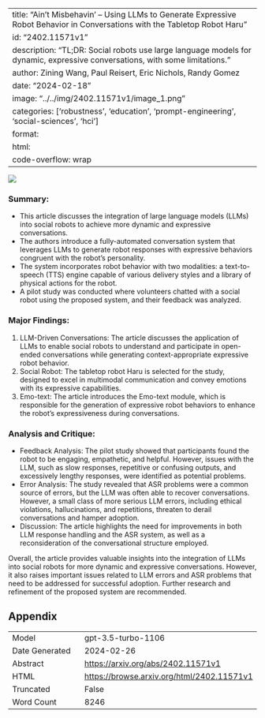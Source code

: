 
---
title: "Ain't Misbehavin' -- Using LLMs to Generate Expressive Robot Behavior in Conversations with the Tabletop Robot Haru"
id: "2402.11571v1"
description: "TL;DR: Social robots use large language models for dynamic, expressive conversations, with some limitations."
author: Zining Wang, Paul Reisert, Eric Nichols, Randy Gomez
date: "2024-02-18"
image: "../../img/2402.11571v1/image_1.png"
categories: ['robustness', 'education', 'prompt-engineering', 'social-sciences', 'hci']
format:
  html:
    code-overflow: wrap
---

![](../../img/2402.11571v1/image_1.png)

### Summary:
- This article discusses the integration of large language models (LLMs) into social robots to achieve more dynamic and expressive conversations.
- The authors introduce a fully-automated conversation system that leverages LLMs to generate robot responses with expressive behaviors congruent with the robot’s personality.
- The system incorporates robot behavior with two modalities: a text-to-speech (TTS) engine capable of various delivery styles and a library of physical actions for the robot.
- A pilot study was conducted where volunteers chatted with a social robot using the proposed system, and their feedback was analyzed.

### Major Findings:
1. LLM-Driven Conversations: The article discusses the application of LLMs to enable social robots to understand and participate in open-ended conversations while generating context-appropriate expressive robot behavior.
2. Social Robot: The tabletop robot Haru is selected for the study, designed to excel in multimodal communication and convey emotions with its expressive capabilities.
3. Emo-text: The article introduces the Emo-text module, which is responsible for the generation of expressive robot behaviors to enhance the robot's expressiveness during conversations.

### Analysis and Critique:
- Feedback Analysis: The pilot study showed that participants found the robot to be engaging, empathetic, and helpful. However, issues with the LLM, such as slow responses, repetitive or confusing outputs, and excessively lengthy responses, were identified as potential problems.
- Error Analysis: The study revealed that ASR problems were a common source of errors, but the LLM was often able to recover conversations. However, a small class of more serious LLM errors, including ethical violations, hallucinations, and repetitions, threaten to derail conversations and hamper adoption.
- Discussion: The article highlights the need for improvements in both LLM response handling and the ASR system, as well as a reconsideration of the conversational structure employed.

Overall, the article provides valuable insights into the integration of LLMs into social robots for more dynamic and expressive conversations. However, it also raises important issues related to LLM errors and ASR problems that need to be addressed for successful adoption. Further research and refinement of the proposed system are recommended.

## Appendix

|          |          |
|----------|----------|
| Model     | gpt-3.5-turbo-1106       |
| Date Generated     | 2024-02-26       |
| Abstract | [https://arxiv.org/abs/2402.11571v1](https://arxiv.org/abs/2402.11571v1)        |
| HTML     | [https://browse.arxiv.org/html/2402.11571v1](https://browse.arxiv.org/html/2402.11571v1)       |
| Truncated       | False       |
| Word Count       | 8246       |